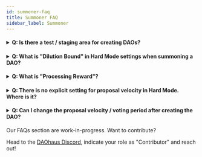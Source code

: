 ```yaml
---
id: summoner-faq
title: Summoner FAQ
sidebar_label: Summoner
---
```


  <h4><details>
  
  <summary>Q: Is there a test / staging area for creating DAOs?</summary>
  
<p>&nbsp;</p>
  
A: Yes, DAOhaus is on Rinkeby and Kovan. It is also really cheap to test on xDAI.
  
  </details></h4>
  
   <h4><details>
  
  <summary>Q: What is "Dilution Bound" in Hard Mode settings when summoning a DAO?</summary>
  
<p>&nbsp;</p>
  
A: Dilution bound is to a mechanism to handle edge cases where many members RageQuit, increasing the dilution of non-ragequit members. 
This hasn't been used before, but 3 is usually good.
  
  </details></h4>
  
  <h4><details>
  
  <summary>Q: What is "Processing Reward"?</summary>
  
<p>&nbsp;</p>
  
A: The processing reward is a mechanism to incentivize members to actively process proposals and keep the proposal funnel clear.   
  
  </details></h4>
  
  
 <h4><details>

  <summary>Q: There is no explicit setting for proposal velocity in Hard Mode. Where is it?</summary>

    <p>&nbsp;</p>

A: In Hard Mode, the voting period is equal to the proposal velocity.  So, at a default of 7200 seconds, it is 2 hours. If mutiple proposals are submitted at the same time, one proposal will enter into voting every 2 hours (first in, first out).  Therefore, with a shorter voting period you raise the upper limit for proposal velocity in your DAO.  

  </details></h4>
  
  <h4><details>

  <summary>Q: Can I change the proposal velocity / voting period after creating the DAO?</summary>
  
  A: Unfortunately, no. The alternative would be to upgrade your DAO, clone the members / shares and transfer the balances over to the new DAO.

  </details></h4>

Our FAQs section are work-in-progress. Want to contribute? 

Head to the [DAOhaus Discord](https://discord.gg/bUd7HqMx), indicate your role as "Contributor" and reach out! 
